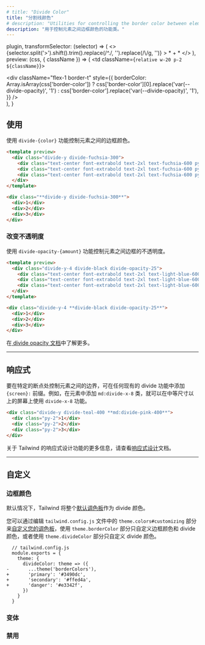 ```yaml
---
# title: "Divide Color"
title: "分割线颜色"
# description: "Utilities for controlling the border color between elements."
description: "用于控制元素之间边框颜色的功能类。"
---
```



  plugin,
  transformSelector: (selector) => (
    <>
      {selector.split('>').shift().trim().replace(/^\./, '').replace(/\\/g, '')} <span className="ml-1 text-purple-300">> * + *</span>
    </>
  ),
  preview: (css, { className }) => (
    <td className={`relative w-20 p-2 ${className}`}>
      <div className="absolute inset-0 flex flex-col m-2">
        <div className="flex-1" />
        <div
          className="flex-1 border-t"
          style={{
            borderColor: Array.isArray(css['border-color'])
              ? css['border-color'][0].replace('var(--divide-opacity)', '1')
              : css['border-color'].replace('var(--divide-opacity)', '1'),
          }}
        />
      </div>
    </td>
  ),
}

<!-- ## Usage -->
## 使用

<!-- Control the border color between elements using the `divide-{color}` utilities. -->
使用 `divide-{color}` 功能控制元素之间的边框颜色。

```html fuchsia
<template preview>
  <div class="divide-y divide-fuchsia-300">
    <div class="text-center font-extrabold text-2xl text-fuchsia-600 py-3">1</div>
    <div class="text-center font-extrabold text-2xl text-fuchsia-600 py-3">2</div>
    <div class="text-center font-extrabold text-2xl text-fuchsia-600 py-3">3</div>
  </div>
</template>

<div class="**divide-y divide-fuchsia-300**">
  <div>1</div>
  <div>2</div>
  <div>3</div>
</div>
```

<!-- ### Changing opacity -->
### 改变不透明度

<!-- Control the opacity of borders between elements using the `divide-opacity-{amount}` utilities. -->
使用 `divide-opacity-{amount}` 功能控制元素之间边框的不透明度。

```html lightBlue
<template preview>
  <div class="divide-y-4 divide-black divide-opacity-25">
    <div class="text-center font-extrabold text-2xl text-light-blue-600 py-3">1</div>
    <div class="text-center font-extrabold text-2xl text-light-blue-600 py-3">2</div>
    <div class="text-center font-extrabold text-2xl text-light-blue-600 py-3">3</div>
  </div>
</template>

<div class="divide-y-4 **divide-black divide-opacity-25**">
  <div>1</div>
  <div>2</div>
  <div>3</div>
</div>
```

<!-- Learn more in the [divide opacity documentation](/docs/divide-opacity). -->
在[ divide opacity 文档](/docs/divide-opacity)中了解更多。

---

<!-- ## Responsive -->
## 响应式

<!-- To control the borders between elements at a specific breakpoint, add a `{screen}:` prefix to any existing divide utility. For example, adding the class `md:divide-x-8` to an element would apply the `divide-x-8` utility at medium screen sizes and above. -->
要在特定的断点处控制元素之间的边界，可在任何现有的 divide 功能中添加 `{screen}:` 前缀。例如，在元素中添加 `md:divide-x-8` 类，就可以在中等尺寸以上的屏幕上使用 `divide-x-8` 功能。

```html
<div class="divide-y divide-teal-400 **md:divide-pink-400**">
  <div class="py-2">1</div>
  <div class="py-2">2</div>
  <div class="py-2">3</div>
</div>
```

<!-- For more information about Tailwind's responsive design features, check out the [Responsive Design](/docs/responsive-design) documentation. -->
关于 Tailwind 的响应式设计功能的更多信息，请查看[响应式设计](/docs/responsive-design)文档。

---

<!-- ## Customizing -->
## 自定义

### 边框颜色

<!-- By default Tailwind makes the entire [default color palette](/docs/customizing-colors#default-color-palette) available as divide colors. -->
默认情况下，Tailwind 将整个[默认调色板](/docs/customizing-colors#default-color-palette)作为 divide 颜色。

<!-- You can [customize your color palette](/docs/colors#customizing) by editing the `theme.colors` section of your `tailwind.config.js` file, customize just your border and divide colors together using the `theme.borderColor` section, or customize only the divide colors using the `theme.divideColor` section. -->

您可以通过编辑 `tailwind.config.js` 文件中的 `theme.colors#customizing` 部分来[自定义您的调色板](/docs/customizing-colors#-2)，使用 `theme.borderColor` 部分只自定义边框颜色和 divide 颜色，或者使用 `theme.divideColor` 部分只自定义 divide 颜色。


```diff-js
  // tailwind.config.js
  module.exports = {
    theme: {
      divideColor: theme => ({
-       ...theme('borderColors'),
+       'primary': '#3490dc',
+       'secondary': '#ffed4a',
+       'danger': '#e3342f',
      })
    }
  }
```

<!-- ### Variants -->
### 变体

<Variants plugin="divideColor" />

<!-- ### Disabling -->
### 禁用

<Disabling plugin="divideColor" />
